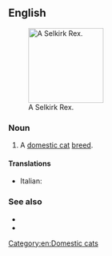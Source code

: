 ==English==
[[File:Selkirk Rex.jpg|thumb|right|150px|A Selkirk Rex.]]

===Noun===
{{en-noun|es|head=[[Selkirk]] [[Rex]]}}

# A [[domestic cat]] [[breed]].

====Translations====
{{checktrans-top}}
* Italian: {{t-check|it|gatto Selkirk Rex}}
{{trans-mid}}

{{trans-bottom}}

===See also===
* {{pedia|Selkirk Rex}}
* {{commonslite|Category:Selkirk Rex}}

[[Category:en:Domestic cats]]